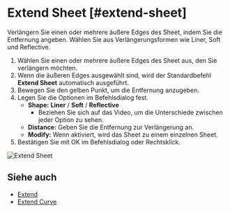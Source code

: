 
# Extend Sheet [#extend-sheet]

<Reference shortcut="" command="Extend Sheet" button="" />

Verlängern Sie einen oder mehrere äußere Edges des Sheet, indem Sie die Entfernung angeben. Wählen Sie aus Verlängerungsformen wie Liner, Soft und Reflective.

1. Wählen Sie einen oder mehrere äußere Edges des Sheet aus, den Sie verlängern möchten.
2. Wenn die äußeren Edges ausgewählt sind, wird der Standardbefehl **Extend Sheet** automatisch ausgeführt.
3. Bewegen Sie den gelben Punkt, um die Entfernung anzugeben.
4. Legen Sie die Optionen im Befehlsdialog fest.
    - **Shape:** **Liner** /  **Soft** /  **Reflective**
        - Beziehen Sie sich auf das Video, um die Unterschiede zwischen jeder Option zu sehen.
    - **Distance:** Geben Sie die Entfernung zur Verlängerung an.
    - **Modify:** Wenn aktiviert, wird das Sheet zu einem einzelnen Sheet.
5. Bestätigen Sie mit OK im Befehlsdialog oder Rechtsklick.

![Extend Sheet](/img/extend-sheet.gif)

## Siehe auch
- [Extend](./extend)
- [Extend Curve](../sketch/extend-curve)
